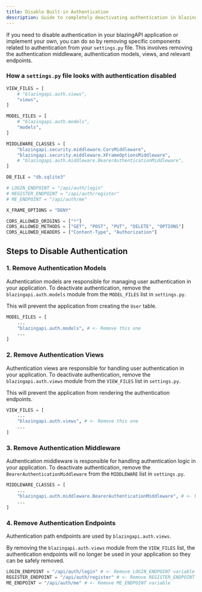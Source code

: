 ```yaml
---
title: Disable Built-in Authentication
description: Guide to completely deactivating authentication in blazingAPI by modifying `settings.py`.
---
```


If you need to disable authentication in your blazingAPI application or implement your own, you can do so by removing specific components related to authentication from your `settings.py` file. This involves removing the authentication middleware, authentication models, views, and relevant endpoints.

### How a `settings.py` file looks with authentication disabled

```python
VIEW_FILES = [
    # "blazingapi.auth.views",
    "views",
]

MODEL_FILES = [
    # "blazingapi.auth.models",
    "models",
]

MIDDLEWARE_CLASSES = [
    "blazingapi.security.middleware.CorsMiddleware",
    "blazingapi.security.middleware.XFrameOptionsMiddleware",
    # "blazingapi.auth.middleware.BearerAuthenticationMiddleware",
]

DB_FILE = "db.sqlite3"

# LOGIN_ENDPOINT = "/api/auth/login"
# REGISTER_ENDPOINT = "/api/auth/register"
# ME_ENDPOINT = "/api/auth/me"

X_FRAME_OPTIONS = "DENY"

CORS_ALLOWED_ORIGINS = ["*"]
CORS_ALLOWED_METHODS = ["GET", "POST", "PUT", "DELETE", "OPTIONS"]
CORS_ALLOWED_HEADERS = ["Content-Type", "Authorization"]
```

## Steps to Disable Authentication

### 1. Remove Authentication Models

Authentication models are responsible for managing user authentication in your application. To deactivate authentication, remove the `blazingapi.auth.models` module from the `MODEL_FILES` list in `settings.py`.

This will prevent the application from creating the `User` table.

```python
MODEL_FILES = [
    ...
    "blazingapi.auth.models", # <- Remove this one
    ...
]
```

### 2. Remove Authentication Views

Authentication views are responsible for handling user authentication in your application. To deactivate authentication, remove the `blazingapi.auth.views` module from the `VIEW_FILES` list in `settings.py`.

This will prevent the application from rendering the authentication endpoints.

```python
VIEW_FILES = [
    ...
    "blazingapi.auth.views", # <- Remove this one
    ...
]
```

### 3. Remove Authentication Middleware

Authentication middleware is responsible for handling authentication logic in your application. To deactivate authentication, remove the `BearerAuthenticationMiddleware` from the `MIDDLEWARE` list in `settings.py`.

```python
MIDDLEWARE_CLASSES = [
    ...
    "blazingapi.auth.middleware.BearerAuthenticationMiddleware", # <- Remove this one
    ...
]
```

### 4. Remove Authentication Endpoints

Authentication path endpoints are used by `blazingapi.auth.views`.

By removing the `blazingapi.auth.views` module from the `VIEW_FILES` list, the authentication endpoints will no longer be used in your application so they can be safely removed.

```python
LOGIN_ENDPOINT = "/api/auth/login" # <- Remove LOGIN_ENDPOINT variable
REGISTER_ENDPOINT = "/api/auth/register" # <- Remove REGISTER_ENDPOINT variable
ME_ENDPOINT = "/api/auth/me" # <- Remove ME_ENDPOINT variable
```